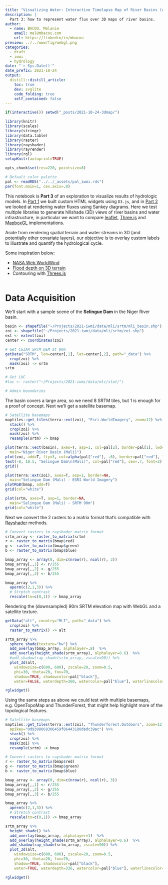 ```yaml
---
title: "Visualizing Water: Interactive Timelapse Map of River Basins (draft)"
description: |
  Part 3: how to represent water flux over 3D maps of river basins.
author:
  - name: BACOU, Melanie
    email: mel@mbacou.com
    url: https://linkedin/in/mbacou
preview: ../../www/fig/webgl.png
categories:
  - draft
  - imwi
  - hydrology
date: "`r Sys.Date()`"
date_prefix: 2021-10-24
output:
  distill::distill_article:
    toc: true
    dev: svglite
    code_folding: true
    self_contained: false
---
```


```r

if(interactive()) setwd("_posts/2021-10-24-3dmap/")

library(knitr)
library(scales)
library(stringr)
library(data.table)
library(raster)
library(rayshader)
library(rayrender)
library(rgl)
setupKnitr(autoprint=TRUE)

opts_chunk$set(res=220, pointsize=8)

# Default color palette
pal <- readRDS("../../_assets/pal_iwmi.rds")
par(font.main=1, cex.axis=.8)

```


This notebook is **Part 3** of an exploration to visualize results of hydrologic models. In [Part 1](../2021-10-16-svg/) we built custom HTML widgets using `D3.js`, and in [Part 2](../2021-10-12-highcharts/) we looked at rendering water fluxes using Sankey diagrams. Here we test multiple libraries to generate hillshade (3D) views of river basins and water infrastructure, in particular we want to compare [leaflet](https://leafletjs.com/), [Three.js](https://threejs.org/) and [MapboxGL](https://docs.mapbox.com/mapbox-gl-js/example/) implementations.

Aside from rendering spatial terrain and water streams in 3D (and potentially other covariate layers), our objective is to overlay custom labels to illustrate and quantify the hydrological cycle.

Some inspiration below:

- [NASA Web WorldWind](https://worldwind.arc.nasa.gov/web/examples/#anchor)
- [Flood depth on 3D terrain](https://observablehq.com/@sw1227/flood-depth-map-on-3d-terrain?collection=@sw1227/geo)
- Contouring with [Threes.js](https://observablehq.com/@sw1227/contoured-mountainious-terrai-3d?collection=@sw1227/3d)


```r


```



# Data Acquisition

We'll start with a sample scene of the **Selingue Dam** in the Niger River basin.


```r

basin <- shapefile("~/Projects/2021-iwmi/data/mli/srtm/mli_basin.shp")
zoi <- shapefile("~/Projects/2021-iwmi/data/mli/srtm/zoi.shp")
ext <- extent(zoi)
center <- coordinates(zoi)

# Get CGIAR SRTM DEM at 90m
getData("SRTM", lon=center[,1], lat=center[,2], path="_data") %>%
  crop(zoi) %>%
  mask(zoi) -> srtm
srtm

# Get LUC
#luc <- raster("~/Projects/2021-iwmi/data/mli/stat/")

# Admin boundaries

```

The basin covers a large area, so we need 8 SRTM tiles, but 1 is enough for a proof of concept. Next we'll get a satellite basemap.

```r

# Satellite basemaps
maptiles::get_tiles(terra::ext(zoi), "Esri.WorldImagery", zoom=12) %>%
  stack() %>%
  crop(zoi) %>%
  mask(zoi) %>%
  resample(srtm) -> bmap

plot(terra::vect(basin), axes=T, asp=1, col=pal[2], border=pal[1], lwd=2,
  main="Niger River Basin (Mali)")
plot(zoi, add=T, lty=3, col=alpha(pal["red"], .6), border=pal["red"], lwd=2)
text(-8, 10.5, "Selingue Dam\n(Mali)", col=pal["red"], cex=.7, font=2)
grid()

plot(terra::ext(zoi), axes=T, asp=1, border=NA, 
  main="Selingue Dam (Mali) - ESRI World Imagery")
plotRGB(bmap, add=T)
grid(col="white")

plot(srtm, axes=T, asp=1, border=NA, 
  main="Selingue Dam (Mali) - SRTM 90m")
grid(col="white")

```

Next we convert the 2 rasters to a matrix format that's compatible with [Rayshader](https://github.com/tylermorganwall/rayshader/) methods.

```r

# Convert rasters to rayshader matrix format
srtm_array <- raster_to_matrix(srtm)
r <- raster_to_matrix(bmap$red)
g <- raster_to_matrix(bmap$green)
b <- raster_to_matrix(bmap$blue)

bmap_array <- array(0, dim=c(nrow(r), ncol(r), 3))
bmap_array[,,1] <- r/255
bmap_array[,,2] <- g/255
bmap_array[,,3] <- b/255

bmap_array %>%
  aperm(c(2,1,3)) %>%
  # Stretch contrast
  rescale(to=c(0,1)) -> bmap_array

```

Rendering the (downsampled) 90m SRTM elevation map with WebGL and a satellite texture.

```r

getData("alt", country="MLI", path="_data") %>%
  crop(zoi) %>%
  raster_to_matrix() -> alt

srtm_array %>%
  sphere_shade(texture="bw") %>%
  add_overlay(bmap_array, alphalayer=.8)  %>%
  add_overlay(height_shade(srtm_array), alphalayer=0.6)  %>%
  #add_shadow(ray_shade(srtm_array, zscale=90)) %>%
  plot_3d(alt,
    windowsize=c(600, 600), zscale=20, zoom=0.5,
    phi=30, theta=20, fov=70,
    shadow=TRUE, shadowcolor=pal["black"],
    water=FALSE, waterdepth=360, watercolor=pal["blue"], waterlinecolor=pal["blue"]) 

rglwidget()

```

Using the same steps as above we could test with multiple basemaps, e.g. OpenTopoMap and ThunderForest, that might help highlight more of the topological features.

```r

# Satellite basemaps
maptiles::get_tiles(terra::ext(zoi), "Thunderforest.Outdoors", zoom=12,
  apikey="0d9308069306459f86443180dadc39ac") %>%
  stack() %>%
  crop(zoi) %>%
  mask(zoi) %>%
  resample(srtm) -> bmap

# Convert rasters to rayshader matrix format
r <- raster_to_matrix(bmap$red)
g <- raster_to_matrix(bmap$green)
b <- raster_to_matrix(bmap$blue)

bmap_array <- array(0, dim=c(nrow(r), ncol(r), 3))
bmap_array[,,1] <- r/255
bmap_array[,,2] <- g/255
bmap_array[,,3] <- b/255

bmap_array %>%
  aperm(c(2,1,3)) %>%
  # Stretch contrast
  rescale(to=c(0,1)) -> bmap_array

```

```r

srtm_array %>%
  height_shade() %>%
  add_overlay(bmap_array, alphalayer=1)  %>%
  add_overlay(height_shade(srtm_array), alphalayer=0.6)  %>%
  add_shadow(ray_shade(srtm_array, zscale=90)) %>%
  plot_3d(alt,
    windowsize=c(600, 600), zscale=20, zoom=0.5,
    phi=30, theta=20, fov=70,
    shadow=TRUE, shadowcolor=pal["black"],
    water=TRUE, waterdepth=336, watercolor=pal["blue"], waterlinecolor=pal["blue"]) 

rglwidget()

```

